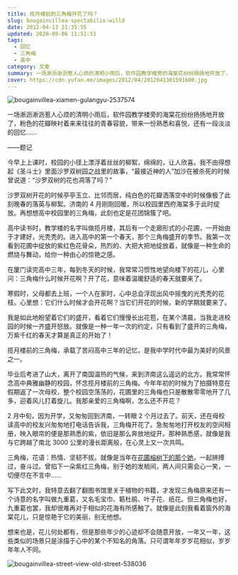 ```yaml
---
title: 揽月楼前的三角梅开花了吗？
slug: bougainvillea-spectabilis-willd
date: 2012-04-13 21:35:55
updated: 2020-09-06 11:51:51
tags:
  - 回忆
  - 三角梅
  - 高中
category: 文章
summary: 一场淅沥淅沥惹人心烦的清明小雨后，软件园教学楼旁的海棠花纷纷扬扬地开放了，粉色的花瓣映衬着来来往往的青春容貌，带来一份熟悉和喜悦，还有一段淡淡的回忆……
cover: https://cdn.yufan.me/images/2012/04/2012041301591600.jpg
---
```


![bougainvillea-xiamen-gulangyu-2537574](https://cdn.yufan.me/images/2012/04/2012041302022500.jpg)

<MusicPlayer netease={424060342} />

一场淅沥淅沥惹人心烦的清明小雨后，软件园教学楼旁的海棠花纷纷扬扬地开放了，粉色的花瓣映衬着来来往往的青春容貌，带来一份熟悉和喜悦，还有一段淡淡的回忆……

——题记

今早上上课时，校园的小径上漂浮着丝丝的柳絮，绵绵的，让人欣喜。我不由得想起《圣斗士》里面沙罗双树园之战里的故事，“最接近神的人”加沙在被杀死的时候曾说道：“沙罗双树的花也凋落了吗？”

沙罗双树开花的时候亭亭玉立、比邻而居，纯白色的花瓣洒落空中的时候像极了此刻晚春的落英与柳絮。济南的 4 月刚刚回暖，所以校园里西府海棠多于此时绽放。再想想高中校园里的三角梅，此刻也定是花团锦簇了吧。

高中读书时，教学楼的名字叫做揽月楼，其后有一个走廊形式的小花圃，一开始由于才建好，光秃秃的。进入高中的第一个春天，那个三角梅盛开的季节。我第一次看到花圃中绽放的紫红色花骨朵，热烈的、大把大把地绽放着，就像是一种生命的燃烧与舞动，给你一种由心的惊艳之感。

在厦门读完高中三年，每到冬天的时候，我常常习惯性地望向楼下的花儿，心里问：三角梅什么时候开花啊？开了花，意味着温暖舒适的春天就要来了。

寒假时，父母都去上班，一个人在家时，心中总会浮现出风中摇曳的光秃秃的花枝。心里想：它们什么时候才会开花啊？当它们开花的时候，新的学期就要来了。

我是如此地盼望着它们的盛开，看着它们慢慢长出花苞，在某个清晨，当我走进校园的时候一齐盛开怒放。就像是一种一年一次的约定，只有看到了盛开的三角梅，万紫千红的春天才算是真正的开始了！

揽月楼前的三角梅，承载了苦闷高中三年的记忆，是我中学时代中最为美好的风景之一。

毕业后考进了山大，离开了南国温热的气候，来到济南这么遥远的北方。我常常怀念高中典雅幽静的校园，怀念揽月楼前的三角梅。今年年初的时候为了拍摄特意在假期返了一次母校，整个校园空荡荡的，花圃里的三角梅也只是散散零零地开了几多，迎着风儿打着旋儿。我那亲爱的三角梅啊，怎么还不开花？

2 月中旬，因为开学，又匆匆回到济南，一转眼 2 个月过去了。前天，还在母校读高中的校友兴匆匆地打电话告诉我，三角梅开花了。急匆匆地打开校友的空间相册，映入眼帘的便是那熟悉的紫，依旧是那么奔放地绽开。那种熟悉感，就像是我与它跨越了南北 3000 公里的漫长距离般，在心灵上又一次共鸣。

三角梅，花语：热情、坚韧不拔。就像是当年在[花圃榕树下的那个她](/posts/blue-turkey/ '蓝色土耳其')，一起拼搏过，奋斗过。曾掐下一朵紫红三角梅，别于她的发梢间，两人间只需会心一笑，一切便尽在不言中……

写下此文时，我特意去翻了翻图书馆里关于植物的书籍，才发现三角梅原来还有一个诗意的名字叫做九重葛，又名毛宝巾、簕杜鹃、叶子花、纸花。但三角梅也好，九重葛也罢，我却很难再对于相似的花海有所感触了。就像是此刻我看着窗外的海棠花儿，只是惊艳于它的美丽，别无他想。

想来也是，花儿何处都有，但是那些年少的心迹却不会随意开放，一年又一年，这些类似的场景只是涂描于心中的某个不知名的角落。只可谓年年岁岁花相似，岁岁年年人不同。

![bougainvillea-street-view-old-street-538036](https://cdn.yufan.me/images/2012/04/2012041302080500.jpg)
